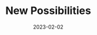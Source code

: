 ---
date: '2023-02-02'
image: '/img/projects/vuelo.jpg'
darkText: true
client: 'Vuelo'
title: 'New Possibilities'
category: 'Pharmaceutical'
tags: ['Visual Identity', 'Strategy']
draft: false
---